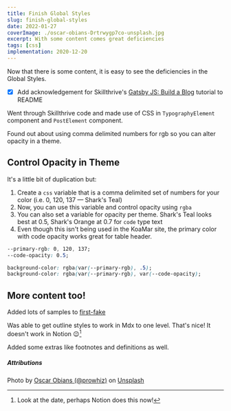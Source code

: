 ```yaml
---
title: Finish Global Styles
slug: finish-global-styles
date: 2022-01-27
coverImage: ./oscar-obians-Drtrwygp7co-unsplash.jpg
excerpt: With some content comes great deficiencies
tags: [css]
implementation: 2020-12-20
---
```


Now that there is some content, it is easy to see the deficiencies in the Global Styles.

- [x] Add acknowledgement for Skillthrive's [Gatsby JS: Build a Blog](https://www.youtube.com/playlist?list=PLW0RabRDhwwzVNhlOgQQgw6HJzXdM1MnT) tutorial to README

Went through Skillthrive code and made use of CSS in `TypographyElement` component and `PostElement` component.

Found out about using comma delimited numbers for rgb so you can alter opacity in a theme.

## Control Opacity in Theme

It's a little bit of duplication but:

1. Create a `css` variable that is a comma delimited set of numbers for your color (i.e. 0, 120, 137 — Shark's Teal)
2. Now, you can use this variable and control opacity using `rgba`
3. You can also set a variable for opacity per theme. Shark's Teal looks best at 0.5, Shark's Orange at 0.7 for `code` type text
4. Even though this isn't being used in the KoaMar site, the primary color with code opacity works great for table header.

```css
--primary-rgb: 0, 120, 137;
--code-opacity: 0.5;

background-color: rgba(var(--primary-rgb), .5);
background-color: rgba(var(--primary-rgb), var(--code-opacity);
```

## More content too!

Added lots of samples to [first-fake](../../blog/first-fake)

Was able to get outline styles to work in Mdx to one level. That's nice! It doesn't work in Notion 😉[^1]

Added some extras like footnotes and definitions as well.

[^1]: Look at the date, perhaps Notion does this now!

##### Attributions

Photo by [Oscar Obians (@prowhiz)](https://unsplash.com/@prowhiz?utm_source=unsplash&utm_medium=referral&utm_content=creditCopyText)
on [Unsplash](https://unsplash.com/s/photos/style?utm_source=unsplash&utm_medium=referral&utm_content=creditCopyText)
